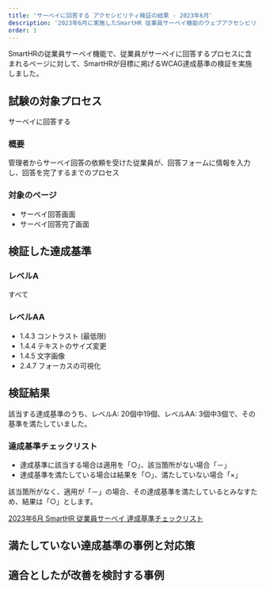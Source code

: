```yaml
---
title: 'サーベイに回答する アクセシビリティ検証の結果 - 2023年6月'
description: '2023年6月に実施したSmartHR 従業員サーベイ機能のウェブアクセシビリティ検証の結果を公開しています。'
order: 1
---
```





SmartHRの従業員サーベイ機能で、従業員がサーベイに回答するプロセスに含まれるページに対して、SmartHRが目標に掲げるWCAG達成基準の検証を実施しました。

## 試験の対象プロセス
サーベイに回答する

### 概要
管理者からサーベイ回答の依頼を受けた従業員が、回答フォームに情報を入力し、回答を完了するまでのプロセス

### 対象のページ
* サーベイ回答画面
* サーベイ回答完了画面

## 検証した達成基準

### レベルA

すべて

### レベルAA

- 1.4.3 コントラスト (最低限)
- 1.4.4 テキストのサイズ変更
- 1.4.5 文字画像
- 2.4.7 フォーカスの可視化

## 検証結果

該当する達成基準のうち、レベルA: 20個中19個、レベルAA: 3個中3個で、その基準を満たしていました。

<!-- textlint-enable -->

### 達成基準チェックリスト

- 達成基準に該当する場合は適用を「○」、該当箇所がない場合「－」
- 達成基準を満たしている場合は結果を「○」、満たしていない場合「×」

該当箇所がなく、適用が「－」の場合、その達成基準を満たしているとみなすため、結果は「○」とします。

<a href="https://docs.google.com/spreadsheets/d/1jfq99h68aT3iwuCSRwo9eJdgssb42pLnhoG3xIaF9v8/edit?usp=sharing">2023年6月 SmartHR 従業員サーベイ 達成基準チェックリスト</a>

## 満たしていない達成基準の事例と対応策

## 適合としたが改善を検討する事例
